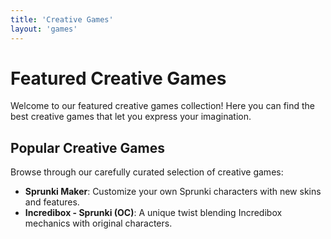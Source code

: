 ```yaml
---
title: 'Creative Games'
layout: 'games'
---
```


# Featured Creative Games

Welcome to our featured creative games collection! Here you can find the best creative games that let you express your imagination.

## Popular Creative Games

Browse through our carefully curated selection of creative games:

- **Sprunki Maker**: Customize your own Sprunki characters with new skins and features.
- **Incredibox - Sprunki (OC)**: A unique twist blending Incredibox mechanics with original characters.